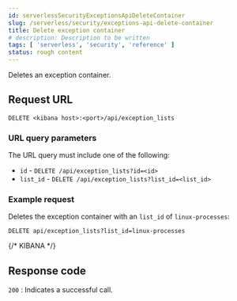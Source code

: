 ```yaml
---
id: serverlessSecurityExceptionsApiDeleteContainer
slug: /serverless/security/exceptions-api-delete-container
title: Delete exception container
# description: Description to be written
tags: [ 'serverless', 'security', 'reference' ]
status: rough content
---
```


<div id="exceptions-api-delete-container"></div>

Deletes an exception container.

## Request URL

`DELETE <kibana host>:<port>/api/exception_lists`

### URL query parameters

The URL query must include one of the following:

* `id` - `DELETE /api/exception_lists?id=<id>`
* `list_id` - `DELETE /api/exception_lists?list_id=<list_id>`

### Example request

Deletes the exception container with an `list_id` of `linux-processes`:

```console
DELETE api/exception_lists?list_id=linux-processes
```
{/* KIBANA */}

## Response code

`200` 
    : Indicates a successful call.

